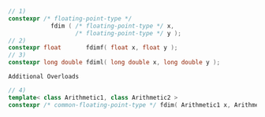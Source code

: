 ```cpp
// 1)
constexpr /* floating-point-type */
            fdim ( /* floating-point-type */ x,
                   /* floating-point-type */ y );
// 2)
constexpr float       fdimf( float x, float y );
// 3)
constexpr long double fdiml( long double x, long double y );
```

`Additional Overloads`

```cpp
// 4)
template< class Arithmetic1, class Arithmetic2 >
constexpr /* common-floating-point-type */ fdim( Arithmetic1 x, Arithmetic2 y );
```